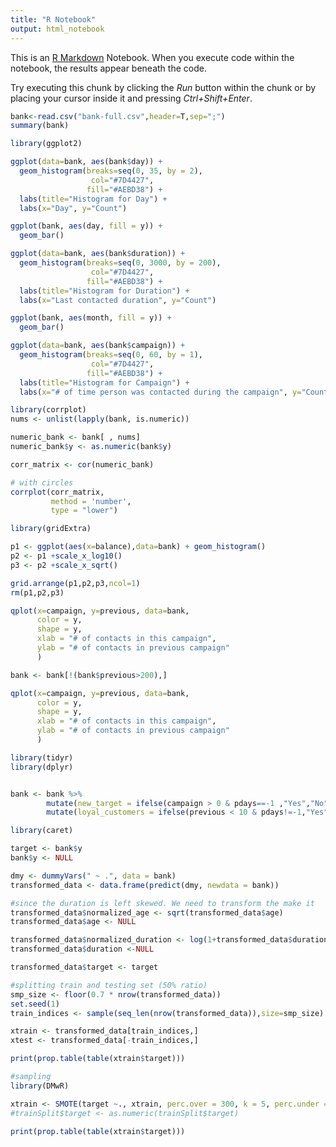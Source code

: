 ```yaml
---
title: "R Notebook"
output: html_notebook
---
```


This is an [R Markdown](http://rmarkdown.rstudio.com) Notebook. When you execute code within the notebook, the results appear beneath the code. 

Try executing this chunk by clicking the *Run* button within the chunk or by placing your cursor inside it and pressing *Ctrl+Shift+Enter*. 

```r
bank<-read.csv("bank-full.csv",header=T,sep=";")
summary(bank)
```

```r
library(ggplot2)

ggplot(data=bank, aes(bank$day)) + 
  geom_histogram(breaks=seq(0, 35, by = 2),
                  col="#7D4427", 
                 fill="#AEBD38") + 
  labs(title="Histogram for Day") +
  labs(x="Day", y="Count") 


```

```r
ggplot(bank, aes(day, fill = y)) +
  geom_bar()
```
```r
ggplot(data=bank, aes(bank$duration)) + 
  geom_histogram(breaks=seq(0, 3000, by = 200),
                  col="#7D4427", 
                 fill="#AEBD38") + 
  labs(title="Histogram for Duration") +
  labs(x="Last contacted duration", y="Count") 
```


```r
ggplot(bank, aes(month, fill = y)) +
  geom_bar()
```

```r
ggplot(data=bank, aes(bank$campaign)) + 
  geom_histogram(breaks=seq(0, 60, by = 1),
                  col="#7D4427", 
                 fill="#AEBD38") + 
  labs(title="Histogram for Campaign") +
  labs(x="# of time person was contacted during the campaign", y="Count") 
```

```r
library(corrplot)
nums <- unlist(lapply(bank, is.numeric)) 

numeric_bank <- bank[ , nums]
numeric_bank$y <- as.numeric(bank$y)

corr_matrix <- cor(numeric_bank)

# with circles
corrplot(corr_matrix,
         method = 'number',
         type = "lower")
```

```r
library(gridExtra)

p1 <- ggplot(aes(x=balance),data=bank) + geom_histogram()
p2 <- p1 +scale_x_log10()
p3 <- p2 +scale_x_sqrt()

grid.arrange(p1,p2,p3,ncol=1)
rm(p1,p2,p3)
```

```r
qplot(x=campaign, y=previous, data=bank,
      color = y,
      shape = y,
      xlab = "# of contacts in this campaign",
      ylab = "# of contacts in previous campaign"
      ) 
```

```r
bank <- bank[!(bank$previous>200),]

qplot(x=campaign, y=previous, data=bank,
      color = y,
      shape = y,
      xlab = "# of contacts in this campaign",
      ylab = "# of contacts in previous campaign"
      )
```

```r
library(tidyr)
library(dplyr)


bank <- bank %>% 
        mutate(new_target = ifelse(campaign > 0 & pdays==-1 ,"Yes","No")) %>%
        mutate(loyal_customers = ifelse(previous < 10 & pdays!=-1,"Yes","No"))
```


```r
library(caret)

target <- bank$y
bank$y <- NULL

dmy <- dummyVars(" ~ .", data = bank)
transformed_data <- data.frame(predict(dmy, newdata = bank))

#since the duration is left skewed. We need to transform the make it 
transformed_data$normalized_age <- sqrt(transformed_data$age)
transformed_data$age <- NULL

transformed_data$normalized_duration <- log(1+transformed_data$duration)
transformed_data$duration <-NULL

transformed_data$target <- target
```

```r
#splitting train and testing set (50% ratio)
smp_size <- floor(0.7 * nrow(transformed_data))
set.seed(1)
train_indices <- sample(seq_len(nrow(transformed_data)),size=smp_size)

xtrain <- transformed_data[train_indices,]
xtest <- transformed_data[-train_indices,] 

print(prop.table(table(xtrain$target)))
```


```r
#sampling
library(DMwR)

xtrain <- SMOTE(target ~., xtrain, perc.over = 300, k = 5, perc.under = 150)
#trainSplit$target <- as.numeric(trainSplit$target)

print(prop.table(table(xtrain$target)))
```

